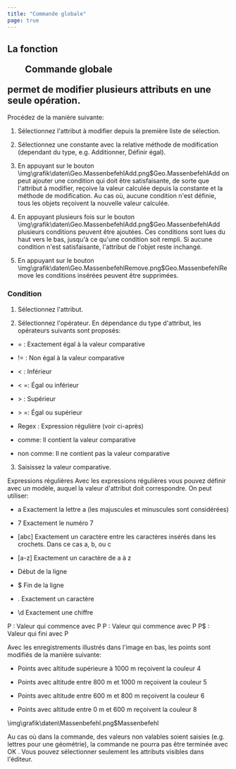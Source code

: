 ```yaml
---
title: "Commande globale"
page: true
---
```

## La fonction  <Menu>Commande globale</Menu>  permet de modifier plusieurs attributs en une seule op&#233;ration.

Proc&#233;dez de la mani&#232;re suivante:

1. S&#233;lectionnez l&#39;attribut &#224; modifier depuis la premi&#232;re liste de s&#233;lection.

2. S&#233;lectionnez une constante avec la relative m&#233;thode de modification (dependant du type, e.g. Additionner, D&#233;finir &#233;gal).

3. En appuyant sur le bouton<Image>\img\grafik\daten\Geo.MassenbefehlAdd.png$Geo.MassenbefehlAdd</Image> on peut ajouter une condition qui doit &#234;tre satisfaisante, de sorte que l&#39;attribut &#224; modifier, re&#231;oive la valeur calcul&#233;e depuis la constante et la m&#233;thode de modification. Au cas o&#249;, aucune condition n&#39;est d&#233;finie, tous les objets re&#231;oivent la nouvelle valeur calcul&#233;e.

4. En appuyant plusieurs fois sur le bouton<Image>\img\grafik\daten\Geo.MassenbefehlAdd.png$Geo.MassenbefehlAdd</Image> plusieurs conditions peuvent &#234;tre ajout&#233;es. Ces conditions sont lues du haut vers le bas, jusqu&#39;&#224; ce qu&#39;une condition soit rempli. Si aucune condition n&#39;est satisfaisante, l&#39;attribut de l&#39;objet reste inchang&#233;.

5. En appuyant sur le bouton<Image>\img\grafik\daten\Geo.MassenbefehlRemove.png$Geo.MassenbefehlRemove</Image> les conditions ins&#233;r&#233;es peuvent &#234;tre supprim&#233;es.




### Condition

1. S&#233;lectionnez l&#39;attribut.

2. S&#233;lectionnez l&#39;op&#233;rateur. En d&#233;pendance du type d&#39;attribut, les op&#233;rateurs suivants sont propos&#233;s:

- <Bold>  = </Bold> : Exactement &#233;gal &#224; la valeur comparative

- <Bold>  != </Bold> : Non &#233;gal &#224; la valeur comparative

- <Bold> &lt; </Bold> : Inf&#233;rieur

- <Bold> &lt; </Bold> =: &#201;gal ou inf&#233;rieur

- <Bold> &gt; </Bold> : Sup&#233;rieur

- <Bold> &gt; </Bold> =: &#201;gal ou sup&#233;rieur

- <Bold> Regex </Bold> : Expression r&#233;guli&#232;re (voir ci-apr&#232;s)

- <Bold> comme: </Bold>  Il contient la valeur comparative

- <Bold> non comme: </Bold>  Il ne contient pas la valeur comparative



3. Saisissez la valeur comparative.




 <Bold> Expressions r&#233;guli&#232;res </Bold> 
Avec les expressions r&#233;guli&#232;res vous pouvez d&#233;finir avec un mod&#232;le, auquel la valeur d&#39;attribut doit correspondre. On peut utiliser:

- <Bold> a </Bold>  Exactement la lettre a (les majuscules et minuscules sont consid&#233;r&#233;es)

- <Bold> 7 </Bold>  Exactement le num&#233;ro 7

- <Bold> [abc] </Bold>      Exactement un caract&#232;re entre les caract&#232;res ins&#233;r&#233;s dans les crochets. Dans ce cas a, b, ou c

- <Bold> [a-z] </Bold>       Exactement un caract&#232;re de a &#224; z

- <Bold> </Bold>              D&#233;but de la ligne

- <Bold> $ </Bold>              Fin de la ligne

- <Bold> . </Bold>               Exactement un caract&#232;re

- <Bold> \d </Bold>            Exactement une chiffre




<Info>

 <Bold> P </Bold> : Valeur qui commence avec P
 <Bold> P </Bold> : Valeur qui commence avec P
 <Bold> P$ </Bold> : Valeur qui fini avec P           
</Info>


<Info>
Avec les enregistrements illustr&#233;s dans l&#39;image en bas, les points sont modifi&#233;s de la mani&#232;re suivante:

-  Points avec altitude sup&#233;rieure &#224; 1000 m re&#231;oivent la couleur 4


-  Points avec altitude entre 800 m et 1000 m re&#231;oivent la couleur 5


-  Points avec altitude entre 600 m et 800 m re&#231;oivent la couleur 6


-  Points avec altitude entre 0 m et 600 m re&#231;oivent la couleur 8





<Image>\img\grafik\daten\Massenbefehl.png$Massenbefehl</Image>
</Info>


<Success>
Au cas o&#249; dans la commande, des valeurs non valables soient saisies (e.g. lettres pour une g&#233;om&#233;trie), la commande ne pourra pas &#234;tre termin&#233;e avec  <Border>   OK   </Border> .
</Success>


<Success>
Vous pouvez s&#233;lectionner seulement les attributs visibles dans l&#39;&#233;diteur.
</Success>
